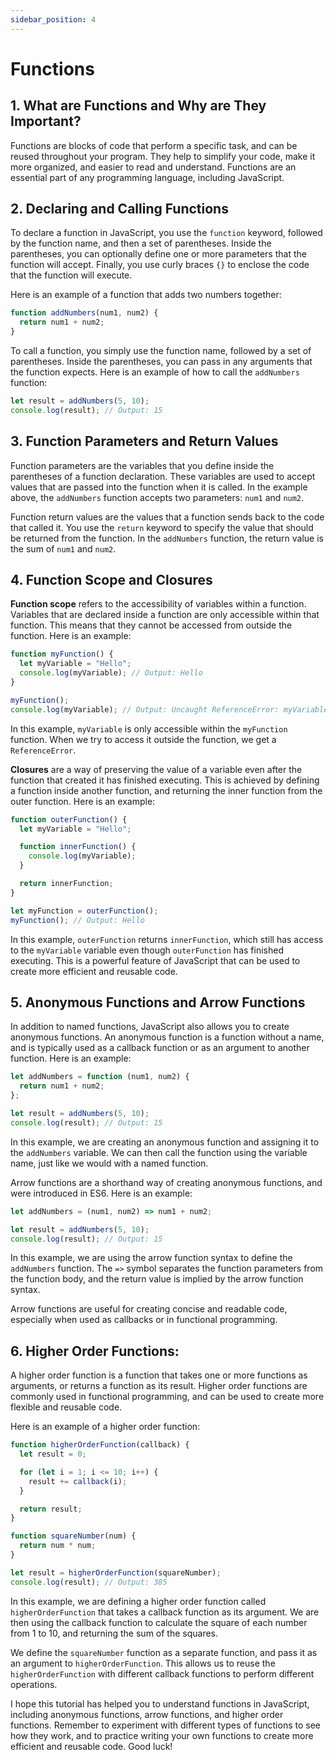 ```yaml
---
sidebar_position: 4
---
```


# Functions

## 1. What are Functions and Why are They Important?

Functions are blocks of code that perform a specific task, and can be reused throughout your program. They help to simplify your code, make it more organized, and easier to read and understand. Functions are an essential part of any programming language, including JavaScript.

## 2. Declaring and Calling Functions

To declare a function in JavaScript, you use the `function` keyword, followed by the function name, and then a set of parentheses. Inside the parentheses, you can optionally define one or more parameters that the function will accept. Finally, you use curly braces `{}` to enclose the code that the function will execute.

Here is an example of a function that adds two numbers together:

```js title="index.js"
function addNumbers(num1, num2) {
  return num1 + num2;
}
```

To call a function, you simply use the function name, followed by a set of parentheses. Inside the parentheses, you can pass in any arguments that the function expects. Here is an example of how to call the `addNumbers` function:

```js
let result = addNumbers(5, 10);
console.log(result); // Output: 15
```

## 3. Function Parameters and Return Values

Function parameters are the variables that you define inside the parentheses of a function declaration. These variables are used to accept values that are passed into the function when it is called. In the example above, the `addNumbers` function accepts two parameters: `num1` and `num2`.

Function return values are the values that a function sends back to the code that called it. You use the `return` keyword to specify the value that should be returned from the function. In the `addNumbers` function, the return value is the sum of `num1` and `num2`.

## 4. Function Scope and Closures

**Function scope** refers to the accessibility of variables within a function. Variables that are declared inside a function are only accessible within that function. This means that they cannot be accessed from outside the function. Here is an example:

```js title="index.js"
function myFunction() {
  let myVariable = "Hello";
  console.log(myVariable); // Output: Hello
}

myFunction();
console.log(myVariable); // Output: Uncaught ReferenceError: myVariable is not defined
```

In this example, `myVariable` is only accessible within the `myFunction` function. When we try to access it outside the function, we get a `ReferenceError`.

**Closures** are a way of preserving the value of a variable even after the function that created it has finished executing. This is achieved by defining a function inside another function, and returning the inner function from the outer function. Here is an example:

```js title="index.js"
function outerFunction() {
  let myVariable = "Hello";

  function innerFunction() {
    console.log(myVariable);
  }

  return innerFunction;
}

let myFunction = outerFunction();
myFunction(); // Output: Hello
```

In this example, `outerFunction` returns `innerFunction`, which still has access to the `myVariable` variable even though `outerFunction` has finished executing. This is a powerful feature of JavaScript that can be used to create more efficient and reusable code.

## 5. Anonymous Functions and Arrow Functions

In addition to named functions, JavaScript also allows you to create anonymous functions. An anonymous function is a function without a name, and is typically used as a callback function or as an argument to another function. Here is an example:

```js title="index.js"
let addNumbers = function (num1, num2) {
  return num1 + num2;
};

let result = addNumbers(5, 10);
console.log(result); // Output: 15
```

In this example, we are creating an anonymous function and assigning it to the `addNumbers` variable. We can then call the function using the variable name, just like we would with a named function.

Arrow functions are a shorthand way of creating anonymous functions, and were introduced in ES6. Here is an example:

```js title="index.js"
let addNumbers = (num1, num2) => num1 + num2;

let result = addNumbers(5, 10);
console.log(result); // Output: 15
```

In this example, we are using the arrow function syntax to define the `addNumbers` function. The `=>` symbol separates the function parameters from the function body, and the return value is implied by the arrow function syntax.

Arrow functions are useful for creating concise and readable code, especially when used as callbacks or in functional programming.

## 6. Higher Order Functions:

A higher order function is a function that takes one or more functions as arguments, or returns a function as its result. Higher order functions are commonly used in functional programming, and can be used to create more flexible and reusable code.

Here is an example of a higher order function:

```js title="index.js"
function higherOrderFunction(callback) {
  let result = 0;

  for (let i = 1; i <= 10; i++) {
    result += callback(i);
  }

  return result;
}

function squareNumber(num) {
  return num * num;
}

let result = higherOrderFunction(squareNumber);
console.log(result); // Output: 385
```

In this example, we are defining a higher order function called `higherOrderFunction` that takes a callback function as its argument. We are then using the callback function to calculate the square of each number from 1 to 10, and returning the sum of the squares.

We define the `squareNumber` function as a separate function, and pass it as an argument to `higherOrderFunction`. This allows us to reuse the `higherOrderFunction` with different callback functions to perform different operations.

I hope this tutorial has helped you to understand functions in JavaScript, including anonymous functions, arrow functions, and higher order functions. Remember to experiment with different types of functions to see how they work, and to practice writing your own functions to create more efficient and reusable code. Good luck!
